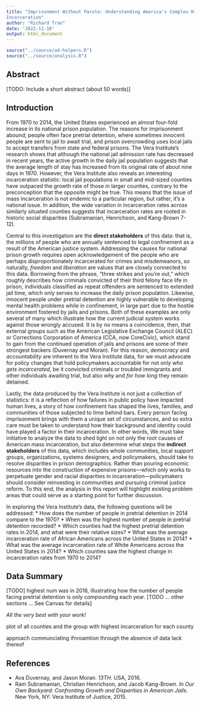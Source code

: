 ```yaml
---
title: "Imprisonment Without Parole: Understanding America's Complex History of 
Incarceration"
author: "Richard Tran"
date: '2022-11-18'
output: html_document
---
```


```r
source("../source/a4-helpers.R")
source("../source/analysis.R")
```

## Abstract 
[TODO: Include a short abstract (about 50 words)]

## Introduction 
From 1970 to 2014, the United States experienced an almost four-fold increase in
its national prison population. The reasons for imprisonment abound; people
often face pretrial detention, where sometimes innocent people are sent to jail
to await trial, and prison overcrowding uses local jails to accept transfers
from state and federal prisons. The Vera Institute's research shows that
although the national jail admission rate has decreased in recent years, the
active growth in the daily jail population suggests that the average length of
stay has increased from its original rate of about nine days in 1970. However,
the Vera Institute also reveals an interesting incarceration statistic: local
jail populations in small and mid-sized counties have outpaced the growth rate
of those in larger counties, contrary to the preconception that the opposite
might be true. This means that the issue of mass incarceration is not
endemic to a particular region, but rather, it's a national issue. In addition,
the wide variation in incarceration rates across similarly situated counties
suggests that incarceration rates are rooted in historic social disparities
(Subramanian, Henrichson, and Kang-Brown 7-12).

Central to this investigation are the **direct stakeholders** of this data:
that is, the millions of people who are annually sentenced to legal confinement
as a result of the American justice system. Addressing the causes for national
prison growth requires open acknowledgement of the people who are perhaps
disproportionately incarcerated for crimes and misdemeanors, so naturally,
_freedom_ and _liberation_ are values that are closely connected to this data.
Borrowing from the phrase, "three strikes and you're out," which roughly
describes how criminals convicted of their third felony face life in prison,
individuals classified as repeat offenders are sentenced to extended jail time,
which only serves to increase the daily prison population. Likewise, innocent
people under pretrial detention are highly vulnerable to developing mental
health problems while in confinement, in large part due to the hostile
environment fostered by jails and prisons. Both of these examples are only
several of many which illustrate how the current judicial system works against
those wrongly accused. It is by no means a coincidence, then, that external
groups such as the American Legislative Exchange Council (ALEC) or Corrections
Corporation of America (CCA, now CoreCivic), which stand to gain from the
continued operation of jails and prisons are some of their strongest backers
(Duvernay and Moran). For this reason, _democracy_ and _accountability_ are
inherent to the Vera Institute data, for we must advocate for policy changes
that hold policymakers accountable for not only _who gets incarcerated_, be
it convicted criminals or troubled immigrants and other individuals awaiting
trial, but also _why_ and _for how long_ they remain detained.

Lastly, the data produced by the Vera Institute is not just a collection
of statistics: it is a reflection of how failures in public policy have impacted
human lives, a story of how confinement has shaped the lives, families,
and communities of those subjected to time behind bars. Every person facing
imprisonment brings with them a unique set of circumstances, and so extra care
must be taken to understand how their background and identity could have played
a factor in their incarceration. In other words, We must take initiative
to analyze the data to shed light on not only the root causes of American mass
incarceration, but also determine what steps the **indirect stakeholders** of
this data, which includes whole communities, local support groups,
organizations, systems designers, and policymakers, should take to resolve
disparities in prison demographics. Rather than pouring economic resources into
the construction of expensive prisons—which only works to perpetuate gender and
racial disparities in incarceration—policymakers should consider reinvesting
in communities and pursuing criminal justice reform. To this end, the analysis
in this report will highlight existing problem areas that could serve as a
starting point for further discussion.

In exploring the Vera Institute's data, the following questions will be
addressed:
* How does the number of people in pretrial detention in 2014 compare to
the 1970?
* When was the highest number of people in pretrial detention recorded?
* Which counties had the highest pretrial detention rates in 2014, and what were
their relative sizes?
* What was the average incarceration rate of African Americans across the United
States in 2014?
* What was the average incarceration rate of White Americans across the United
States in 2014?
* Which counties saw the highest change in incarceration rates from 1970 to
2014?

## Data Summary 
[TODO]
highest num was in 2018, illustrating how the number of people facing pretrial
detention is only compounding each year.
[TODO ... other sections ... See Canvas for details]

_All the very best with your work!_

plot of all counties and the group with highest incarceration for each county

approach
communciating ifnroamtion through the absence of data
lack thereof


## References
* Ava Duvernay, and Jason Moran. _13TH_. USA, 2016.
* Ram Subramanian, Christian Henrichson, and Jacob Kang-Brown.
_In Our Own Backyard: Confronting Growth and Disparities in
American Jails_. New York, NY: Vera Institute of Justice, 2015.